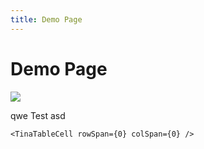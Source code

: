 ```yaml
---
title: Demo Page
---
```


# Demo Page

![](https://res.cloudinary.com/dlfu36fiw/image/upload/v1710483994/builds/demo/ATL_MS_1322695_Acquisition_Landing_Page_Mobile_PNG-1080x732_v1_adghud.png)

<Tabs>
  <TabItem label="New Tab" value="1">
    qwe
  </TabItem>

  <TabItem label="New Tab" value="tab" />
</Tabs>

<Admonition type="note" title="Note">
  Test
</Admonition>

<TinaTable>
  <TinaTableRow>
    <TinaTableCell rowSpan={0} colSpan={0}>
      asd
    </TinaTableCell>

    <TinaTableCell rowSpan={0} colSpan={0} />
  </TinaTableRow>

  <TinaTableRow />
</TinaTable>
